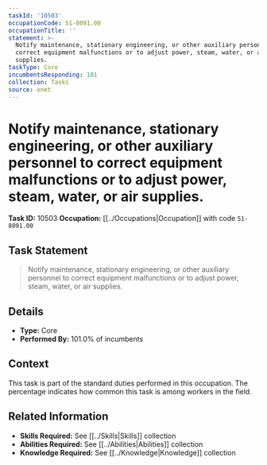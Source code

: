 ```yaml
---
taskId: '10503'
occupationCode: 51-8091.00
occupationTitle: ''
statement: >-
  Notify maintenance, stationary engineering, or other auxiliary personnel to
  correct equipment malfunctions or to adjust power, steam, water, or air
  supplies.
taskType: Core
incumbentsResponding: 101
collection: Tasks
source: onet
---
```

# Notify maintenance, stationary engineering, or other auxiliary personnel to correct equipment malfunctions or to adjust power, steam, water, or air supplies.

**Task ID:** 10503
**Occupation:** [[../Occupations|Occupation]] with code `51-8091.00`

## Task Statement

> Notify maintenance, stationary engineering, or other auxiliary personnel to correct equipment malfunctions or to adjust power, steam, water, or air supplies.

## Details

- **Type:** Core
- **Performed By:** 101.0% of incumbents

## Context

This task is part of the standard duties performed in this occupation. The percentage indicates how common this task is among workers in the field.

## Related Information

- **Skills Required:** See [[../Skills|Skills]] collection
- **Abilities Required:** See [[../Abilities|Abilities]] collection
- **Knowledge Required:** See [[../Knowledge|Knowledge]] collection
